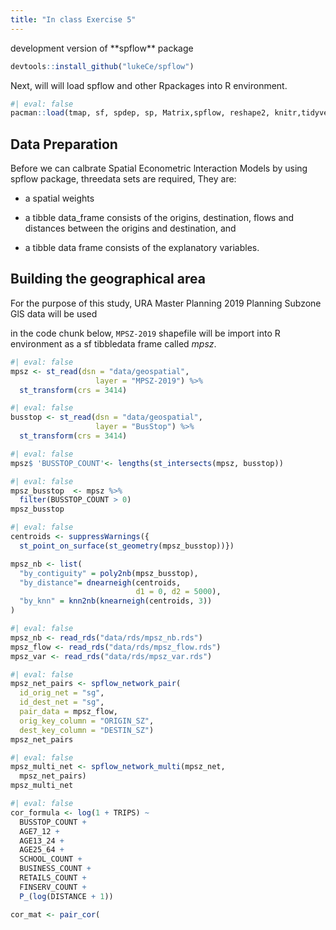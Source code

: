 ```yaml
---
title: "In class Exercise 5"
---
```


development version of \*\*spflow\*\* package

```r
devtools::install_github("lukeCe/spflow")
```

Next, will will load spflow and other Rpackages into R environment.

```r
#| eval: false
pacman::load(tmap, sf, spdep, sp, Matrix,spflow, reshape2, knitr,tidyverse)
```

## Data Preparation

Before we can calbrate Spatial Econometric lnteraction Models by using spflow package, threedata sets are required, They are:

-   a spatial weights

-   a tibble data_frame consists of the origins, destination, flows and distances between the origins and destination, and

-   a tibble data frame consists of the explanatory variables.

## Building the geographical area

For the purpose of this study, URA Master Planning 2019 Planning Subzone GlS data will be used

in the code chunk below, `MPSZ-2019` shapefile will be import into R environment as a sf tibbledata frame called *mpsz*.

```r
#| eval: false
mpsz <- st_read(dsn = "data/geospatial",
                   layer = "MPSZ-2019") %>%
  st_transform(crs = 3414)
```

```r
#| eval: false
busstop <- st_read(dsn = "data/geospatial",
                   layer = "BusStop") %>%
  st_transform(crs = 3414)
```

```r
#| eval: false
mpsz$ 'BUSSTOP_COUNT'<- lengths(st_intersects(mpsz, busstop))
```

```r
#| eval: false
mpsz_busstop  <- mpsz %>%
  filter(BUSSTOP_COUNT > 0) 
mpsz_busstop
```

```r
#| eval: false
centroids <- suppressWarnings({
  st_point_on_surface(st_geometry(mpsz_busstop))})

mpsz_nb <- list(
  "by_contiguity" = poly2nb(mpsz_busstop),
  "by_distance"= dnearneigh(centroids,
                            d1 = 0, d2 = 5000),
  "by_knn" = knn2nb(knearneigh(centroids, 3))
)
```

```r
#| eval: false
mpsz_nb <- read_rds("data/rds/mpsz_nb.rds")
mpsz_flow <- read_rds("data/rds/mpsz_flow.rds")
mpsz_var <- read_rds("data/rds/mpsz_var.rds")
```

```r
#| eval: false
mpsz_net_pairs <- spflow_network_pair(
  id_orig_net = "sg",
  id_dest_net = "sg",
  pair_data = mpsz_flow,
  orig_key_column = "ORIGIN_SZ",
  dest_key_column = "DESTIN_SZ") 
mpsz_net_pairs
```

```r
#| eval: false
mpsz_multi_net <- spflow_network_multi(mpsz_net,
  mpsz_net_pairs)
mpsz_multi_net
```

```r
#| eval: false
cor_formula <- log(1 + TRIPS) ~
  BUSSTOP_COUNT +
  AGE7_12 +
  AGE13_24 +
  AGE25_64 +
  SCHOOL_COUNT +
  BUSINESS_COUNT +
  RETAILS_COUNT +
  FINSERV_COUNT +
  P_(log(DISTANCE + 1))

cor_mat <- pair_cor(
  
```

